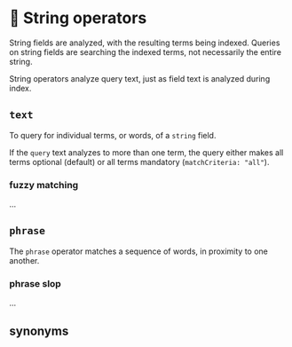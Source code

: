 # 📘 String operators

String fields are analyzed, with the resulting terms being indexed. Queries on string fields are searching the indexed terms, not necessarily the entire string. 

String operators analyze query text, just as field text is analyzed during index.

## `text`

To query for individual terms, or words, of a `string` field. 

If the `query` text analyzes to more than one term, the query either makes all terms optional (default) or all terms mandatory (`matchCriteria: "all"`).

### fuzzy matching

...

## `phrase`

The `phrase` operator matches a sequence of words, in proximity to one another.

### phrase slop

...

## synonyms
